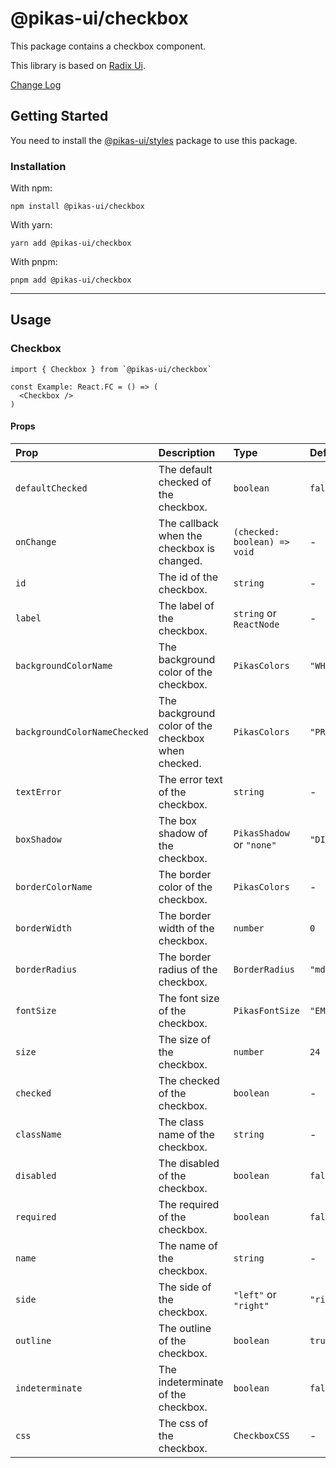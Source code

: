 

<NextSeo title="Checkbox" />

# @pikas-ui/checkbox

This package contains a checkbox component.

This library is based on [Radix Ui](https://www.radix-ui.com/).

<a href="https://github.com/Achaak/pikas/blob/main/packages/ui/checkbox/CHANGELOG.md">
  Change Log
</a>

## Getting Started

You need to install the <a href={stylesLink}>@pikas-ui/styles</a> package to use this package.

### Installation

With npm:

```
npm install @pikas-ui/checkbox
```

With yarn:

```
yarn add @pikas-ui/checkbox
```

With pnpm:

```
pnpm add @pikas-ui/checkbox
```

---

## Usage

### Checkbox

<CheckboxExample />

```tsx
import { Checkbox } from `@pikas-ui/checkbox`

const Example: React.FC = () => (
  <Checkbox />
)
```

#### Props

| Prop                         | Description                                        | Type                         | Default          |
| :--------------------------- | :------------------------------------------------- | :--------------------------- | :--------------- |
| `defaultChecked`             | The default checked of the checkbox.               | `boolean`                    | `false`          |
| `onChange`                   | The callback when the checkbox is changed.         | `(checked: boolean) => void` | -                |
| `id`                         | The id of the checkbox.                            | `string`                     | -                |
| `label`                      | The label of the checkbox.                         | `string` or `ReactNode`      | -                |
| `backgroundColorName`        | The background color of the checkbox.              | `PikasColors`                | `"WHITE"`        |
| `backgroundColorNameChecked` | The background color of the checkbox when checked. | `PikasColors`                | `"PRIMARY"`      |
| `textError`                  | The error text of the checkbox.                    | `string`                     | -                |
| `boxShadow`                  | The box shadow of the checkbox.                    | `PikasShadow` or `"none"`    | `"DIMINUTION_1"` |
| `borderColorName`            | The border color of the checkbox.                  | `PikasColors`                | -                |
| `borderWidth`                | The border width of the checkbox.                  | `number`                     | `0`              |
| `borderRadius`               | The border radius of the checkbox.                 | `BorderRadius`               | `"md"`           |
| `fontSize`                   | The font size of the checkbox.                     | `PikasFontSize`              | `"EM-MEDIUM"`    |
| `size`                       | The size of the checkbox.                          | `number`                     | `24`             |
| `checked`                    | The checked of the checkbox.                       | `boolean`                    | -                |
| `className`                  | The class name of the checkbox.                    | `string`                     | -                |
| `disabled`                   | The disabled of the checkbox.                      | `boolean`                    | `false`          |
| `required`                   | The required of the checkbox.                      | `boolean`                    | `false`          |
| `name`                       | The name of the checkbox.                          | `string`                     | -                |
| `side`                       | The side of the checkbox.                          | `"left"` or `"right"`        | `"right"`        |
| `outline`                    | The outline of the checkbox.                       | `boolean`                    | `true`           |
| `indeterminate`              | The indeterminate of the checkbox.                 | `boolean`                    | `false`          |
| `css`                        | The css of the checkbox.                           | `CheckboxCSS`                | -                |
